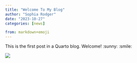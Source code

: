 ```yaml
---
title: "Welcome To My Blog"
author: "Sophia Rodger"
date: "2023-10-27"
categories: [news]

from: markdown+emoji
---
```


This is the first post in a Quarto blog. Welcome! :sunny: :smile:

![](puppy.png)
